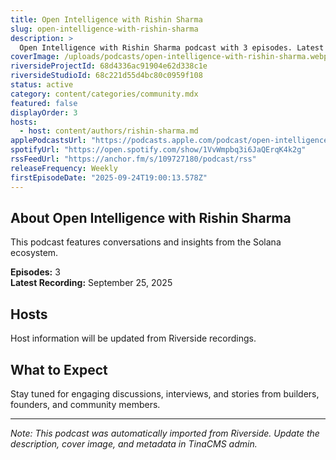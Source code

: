 ```yaml
---
title: Open Intelligence with Rishin Sharma
slug: open-intelligence-with-rishin-sharma
description: >
  Open Intelligence with Rishin Sharma podcast with 3 episodes. Latest episode recorded on 9/25/2025.
coverImage: /uploads/podcasts/open-intelligence-with-rishin-sharma.webp
riversideProjectId: 68d4336ac91904e62d338c1e
riversideStudioId: 68c221d55d4bc80c0959f108
status: active
category: content/categories/community.mdx
featured: false
displayOrder: 3
hosts:
  - host: content/authors/rishin-sharma.md
applePodcastsUrl: "https://podcasts.apple.com/podcast/open-intelligence-with-rishin-sharma/id1840461823"
spotifyUrl: "https://open.spotify.com/show/1VvWmpbq3i6JaQErqK4k2g"
rssFeedUrl: "https://anchor.fm/s/109727180/podcast/rss"
releaseFrequency: Weekly
firstEpisodeDate: "2025-09-24T19:00:13.578Z"
---
```


## About Open Intelligence with Rishin Sharma

This podcast features conversations and insights from the Solana ecosystem.

**Episodes:** 3  
**Latest Recording:** September 25, 2025

## Hosts

Host information will be updated from Riverside recordings.

## What to Expect

Stay tuned for engaging discussions, interviews, and stories from builders, founders, and community members.

---

_Note: This podcast was automatically imported from Riverside. Update the description, cover image, and metadata in TinaCMS admin._
